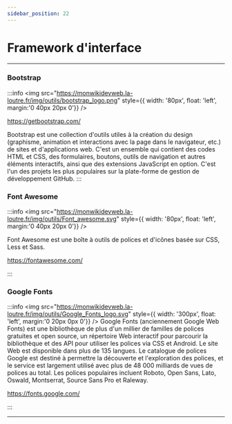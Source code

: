 ```yaml
---
sidebar_position: 22
---
```


# Framework d'interface

-----

### Bootstrap

:::info
<img src="https://monwikidevweb.la-loutre.fr/img/outils/bootstrap_logo.png" style={{ width: '80px', float: 'left', margin:'0 40px 20px 0'}} />

https://getbootstrap.com/

Bootstrap est une collection d'outils utiles à la création du design (graphisme, animation
et interactions avec la page dans le navigateur, etc.) de sites et d'applications web.
C'est un ensemble qui contient des codes HTML et CSS, des formulaires, boutons, outils de
navigation et autres éléments interactifs, ainsi que des extensions JavaScript en option.
C'est l'un des projets les plus populaires sur la plate-forme de gestion de développement
GitHub.
:::

### Font Awesome

:::info
<img src="https://monwikidevweb.la-loutre.fr/img/outils/Font_awesome.svg" style={{ width: '80px', float: 'left', margin:'0 40px 20px 0'}} />

Font Awesome est une boîte à outils de polices et d'icônes basée sur CSS, Less et Sass.

https://fontawesome.com/
<br />

:::

### Google Fonts

:::info
<img src="https://monwikidevweb.la-loutre.fr/img/outils/Google_Fonts_logo.svg" style={{ width: '300px', float: 'left', margin:'0 20px 0px 0'}} />
Google Fonts (anciennement Google Web Fonts) est une bibliothèque de plus d'un millier de familles de polices gratuites et open source, un
répertoire Web interactif pour parcourir la bibliothèque et des API pour utiliser les polices via CSS et Android. Le site Web est disponible
dans plus de 135 langues. Le catalogue de polices Google est destiné à permettre la découverte et l'exploration des polices, et le service
est largement utilisé avec plus de 48 000 milliards de vues de polices au total. Les polices populaires incluent Roboto, Open Sans, Lato,
Oswald, Montserrat, Source Sans Pro et Raleway.

https://fonts.google.com/

:::

------